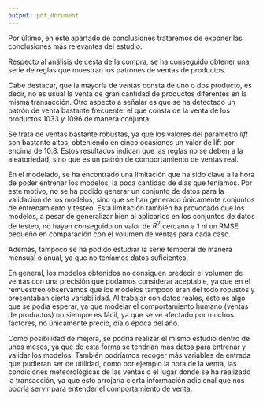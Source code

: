 ```yaml
---
output: pdf_document
---
```




Por último, en este apartado de conclusiones trataremos de exponer las conclusiones más relevantes del estudio.



Respecto al análisis de cesta de la compra, se ha conseguido obtener una serie de reglas que muestran los patrones de ventas de productos. 


Cabe destacar, que la mayoría de ventas consta de uno o dos producto, es decir, no es usual la venta de gran cantidad de productos diferentes en la misma transacción. Otro aspecto a señalar es que se ha detectado un patrón de venta bastante frecuente: el que consta de la venta de los productos 1033 y 1096 de manera conjunta.

Se trata de ventas bastante robustas, ya que los valores del parámetro *lift* son bastante altos, obteniendo en cinco ocasiones un valor de lift por encima de 10.8. Estos resultados indican que las reglas no se deben a la aleatoriedad, sino que es un patrón de comportamiento de ventas real.


En el modelado, se ha encontrado una limitación que ha sido clave a la hora de poder entrenar los modelos, la poca cantidad de días que teníamos. Por este motivo, no se ha podido generar un conjunto de datos para la validación de los modelos, sino que se han generado únicamente conjuntos de entrenamiento y testeo. Esta limitación también ha provocado que los modelos, a pesar de generalizar bien al aplicarlos en los conjuntos de datos de testeo, no hayan conseguido un valor de $R^2$ cercano a 1 ni un RMSE pequeño en comparación con el volumen de ventas para cada caso.

Además, tampoco se ha podido estudiar la serie temporal de manera mensual o anual, ya que no teníamos datos suficientes.


En general, los modelos obtenidos no consiguen predecir el volumen de ventas con una precisión que podamos considerar aceptable, ya que en el remuestreo observamos que los modelos tampoco eran del todo robustos y presentaban cierta variabilidad. Al trabajar con datos reales, esto es algo que se podía esperar, ya que modelar el comportamiento humano (ventas de productos) no siempre es fácil, ya que se ve afectado por muchos factores, no únicamente precio, día o época del año.



Como posibilidad de mejora, se podría realizar el mismo estudio dentro de unos meses, ya que de esta forma se tendrían mas datos para entrenar y validar los modelos. También podríamos recoger más variables de entrada que pudieran ser de utilidad, como por ejemplo la hora de la venta, las condiciones meteorológicas de las ventas o el lugar donde se ha realizado la transacción, ya que esto arrojaría cierta información adicional que nos podría servir para entender el comportamiento de venta.




